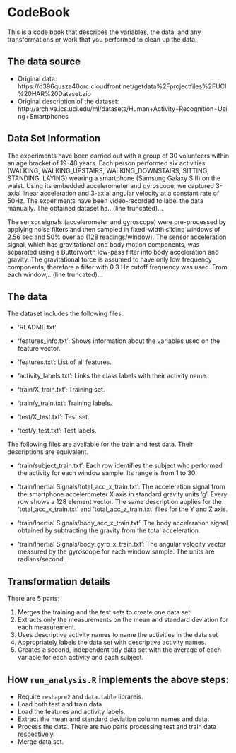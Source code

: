 # CodeBook

This is a code book that describes the variables, the data, and any transformations or work that you performed to clean up the data.

## The data source

* Original data: https://d396qusza40orc.cloudfront.net/getdata%2Fprojectfiles%2FUCI%20HAR%20Dataset.zip
* Original description of the dataset: http://archive.ics.uci.edu/ml/datasets/Human+Activity+Recognition+Using+Smartphones

## Data Set Information

The experiments have been carried out with a group of 30 volunteers within an age bracket of 19-48 years. Each person performed six activities (WALKING, WALKING_UPSTAIRS, WALKING_DOWNSTAIRS, SITTING, STANDING, LAYING) wearing a smartphone (Samsung Galaxy S II) on the waist. Using its embedded accelerometer and gyroscope, we captured 3-axial linear acceleration and 3-axial angular velocity at a constant rate of 50Hz. The experiments have been video-recorded to label the data manually. The obtained dataset ha...(line truncated)...

The sensor signals (accelerometer and gyroscope) were pre-processed by applying noise filters and then sampled in fixed-width sliding windows of 2.56 sec and 50% overlap (128 readings/window). The sensor acceleration signal, which has gravitational and body motion components, was separated using a Butterworth low-pass filter into body acceleration and gravity. The gravitational force is assumed to have only low frequency components, therefore a filter with 0.3 Hz cutoff frequency was used. From each window,...(line truncated)...

## The data

The dataset includes the following files:

- 'README.txt'

- 'features_info.txt': Shows information about the variables used on the feature vector.

- 'features.txt': List of all features.

- 'activity_labels.txt': Links the class labels with their activity name.

- 'train/X_train.txt': Training set.

- 'train/y_train.txt': Training labels.

- 'test/X_test.txt': Test set.

- 'test/y_test.txt': Test labels.

The following files are available for the train and test data. Their descriptions are equivalent.

- 'train/subject_train.txt': Each row identifies the subject who performed the activity for each window sample. Its range is from 1 to 30.

- 'train/Inertial Signals/total_acc_x_train.txt': The acceleration signal from the smartphone accelerometer X axis in standard gravity units 'g'. Every row shows a 128 element vector. The same description applies for the 'total_acc_x_train.txt' and 'total_acc_z_train.txt' files for the Y and Z axis.

- 'train/Inertial Signals/body_acc_x_train.txt': The body acceleration signal obtained by subtracting the gravity from the total acceleration.

- 'train/Inertial Signals/body_gyro_x_train.txt': The angular velocity vector measured by the gyroscope for each window sample. The units are radians/second.


## Transformation details

There are 5 parts:

1. Merges the training and the test sets to create one data set.
2. Extracts only the measurements on the mean and standard deviation for each measurement.
3. Uses descriptive activity names to name the activities in the data set
4. Appropriately labels the data set with descriptive activity names.
5. Creates a second, independent tidy data set with the average of each variable for each activity and each subject.

## How ```run_analysis.R``` implements the above steps:

* Require ```reshapre2``` and ```data.table``` librareis.
* Load both test and train data
* Load the features and activity labels.
* Extract the mean and standard deviation column names and data.
* Process the data. There are two parts processing test and train data respectively.
* Merge data set.